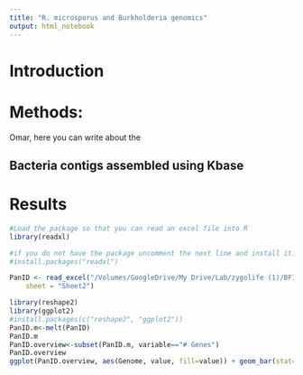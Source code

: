 ```yaml
---
title: "R. microsporus and Burkholderia genomics"
output: html_notebook
---
```


# Introduction


# Methods:

Omar, here you can write about the 

## Bacteria contigs assembled using Kbase

# Results

```r
#Load the package so that you can read an excel file into R
library(readxl)

#if you do not have the package uncomment the next line and install it. 
#install.packages("readxl")

PanID <- read_excel("/Volumes/GoogleDrive/My Drive/Lab/zygolife (1)/BFI-Metagenomics/R-microsporusPanID.EXCEL/R-microsporusPanID.xlsx", 
    sheet = "Sheet2")

library(reshape2)
library(ggplot2)
#install.packages(c("reshape2", "ggplot2"))
PanID.m<-melt(PanID)
PanID.m 
PanID.overview<-subset(PanID.m, variable=="# Genes")
PanID.overview
ggplot(PanID.overview, aes(Genome, value, fill=value)) + geom_bar(stat="identity")+theme(axis.text.x = element_text(angle=90)) + ylab("Number of genes") + xlab("Bin from R. microsporus Genome")

```
